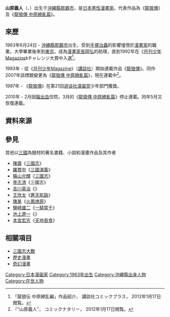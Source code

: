 {{noteTA
| 1 = zh-hk: 龍狼傳; zh-cn: 龙狼传; zh-tw: 龍狼傳;
}}
{{Infobox 漫画家|
| 姓名 = 山原義人
| 本名 = 
| 出生地點 = [[美國統治琉球時期|美國託管琉球]][[那霸市|那霸市]]
| 國籍 = {{JPN}}
| 出生日期 = {{Birth date and age|1963|6|24}}
| 職業 = [[漫画家|漫画家]]
| 活躍時期 = 1993年(平成5年)至今
| 類型 = [[少年漫画|少年漫画]]<br />[[武俠漫画|武俠漫画]]<br />[[奇幻漫画|奇幻漫画]]
| 代表作 = 《[[龍狼傳|龍狼傳]]》<br>《[[龍狼傳_中原繚亂篇|龍狼傳 中原繚亂篇]]》
| 獎項 = 《[[龍狼傳|龍狼傳]]》<br>（第21回[[讲谈社漫画赏|讲谈社漫画赏]]少年部門）
}}
{{Japanese|japanese=山原義人|kana=やまはら よしと|romaji=Yamahara Yoshito}}
'''山原義人'''（{{lang-ja|やまはら よしと}}、{{bd|1963年|6月24日|catIdx=Yamahara Yoshito}}）出生于[[沖繩縣|沖繩縣]][[那霸市|那霸市]]，是[[日本|日本]][[男性|男性]][[漫畫家|漫畫家]]。代表作品為《[[龍狼傳|龍狼傳]]》及《[[龍狼傳_中原繚亂篇|龍狼傳 中原繚亂篇]]》。

== 來歷 ==
1963年6月24日 - [[沖繩縣|沖繩縣]][[那霸市|那霸市]]出生，受到[[手塚治蟲|手塚治蟲]]的影響憧憬於[[漫畫家|漫畫家]]的職業。大學畢業後來到[[東京|東京]]，成為[[漫畫家|漫畫家]][[長岡弘|長岡弘]]的助理，直到1992年在《[[月刊少年Magazine|月刊少年Magazine]]》チャレンジ大賞中入選<ref>「龍狼伝 中原繚乱編」作品紹介， 講談社コミックプラス， 2012年1月17日閲覧。</ref>。

1993年 - 從《[[月刊少年Magazine|月刊少年Magazine]]》（[[講談社|講談社]]）開始連載作品《[[龍狼傳|龍狼傳]]》。同作2007年該標題變更為《[[龍狼傳_中原繚亂篇|龍狼傳 中原繚亂篇]]》，現在連載中<ref>『“山原義人”， コミックナタリー， 2012年1月17日閲覧。</ref>。

1997年 - 《[[龍狼傳|龍狼傳]]》在第21回[[讲谈社漫画赏|讲谈社漫画赏]]少年部門獲獎。

2010年 - 2月因[[腦出血|腦出血]]住院，3月的《[[龍狼傳_中原繚亂篇|龍狼傳 中原繚亂篇]]》停止連載。同年5月又恢復連載。

==資料來源==
{{Reflist}}

== 參見 ==
其他以[[三國|三國]]為題材的著名書籍、小說和漫畫作品及其作者
*[[陳壽|陳壽]]《[[三國志|三國志]]》
*[[羅貫中|羅貫中]]《[[三國演義|三國演義]]》
*[[橫山光輝|橫山光輝]]《[[三國志_(漫畫)|三國志]]》
*[[李志清_(香港)|李志清]]《三國志》
*[[吉川英治|吉川英治]]《{{tsl|ja|三国志 (吉川英治)|三国志 (吉川英治)|三國志}}》
*[[王欣太|王欣太]]《[[蒼天航路|蒼天航路]]》
*[[陳某|陳某]]《[[火鳳燎原|火鳳燎原]]》
*[[鹽崎雄二|鹽崎雄二]]《[[一騎當千|一騎當千]]》
*[[池上遼一|池上遼一]]《{{tsl|ja| 覇-LORD-|超‧三國志霸}}》
*[[本宮宏志|本宮宏志]]《[[吞食天地_(漫画)|天地吞食]]》

==相關項目==
*[[三國志大戰|三國志大戰]]
*[[歷史漫畫|歷史漫畫]]
*[[奇幻漫畫|奇幻漫畫]]

{{DEFAULTSORT:Yamahara Yoshito}}
[[Category:日本漫画家|Category:日本漫画家]]
[[Category:1963年出生|Category:1963年出生]]
[[Category:沖繩縣出身人物|Category:沖繩縣出身人物]]
[[Category:在世人物|Category:在世人物]]